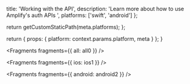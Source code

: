 
  title: 'Working with the API',
  description: 'Learn more about how to use Amplify's auth APIs  ',
  platforms: ['swift', 'android']
};

  return getCustomStaticPath(meta.platforms);
};

  return {
    props: {
      platform: context.params.platform,
      meta
    }
  };
}


<Fragments fragments={{ all: all0 }} />


<Fragments fragments={{ ios: ios1 }} />


<Fragments fragments={{ android: android2 }} />
